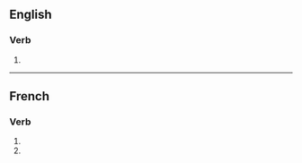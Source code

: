 {{also|crucifiés}}

==English==

===Verb===
{{head|en|verb form}}

# {{en-third-person singular of|crucify}}

----

==French==

===Verb===
{{head|fr|verb form}}

# {{inflection of|crucifier||2|s|pres|indc|lang=fr}}
# {{inflection of|crucifier||2|s|pres|subj|lang=fr}}